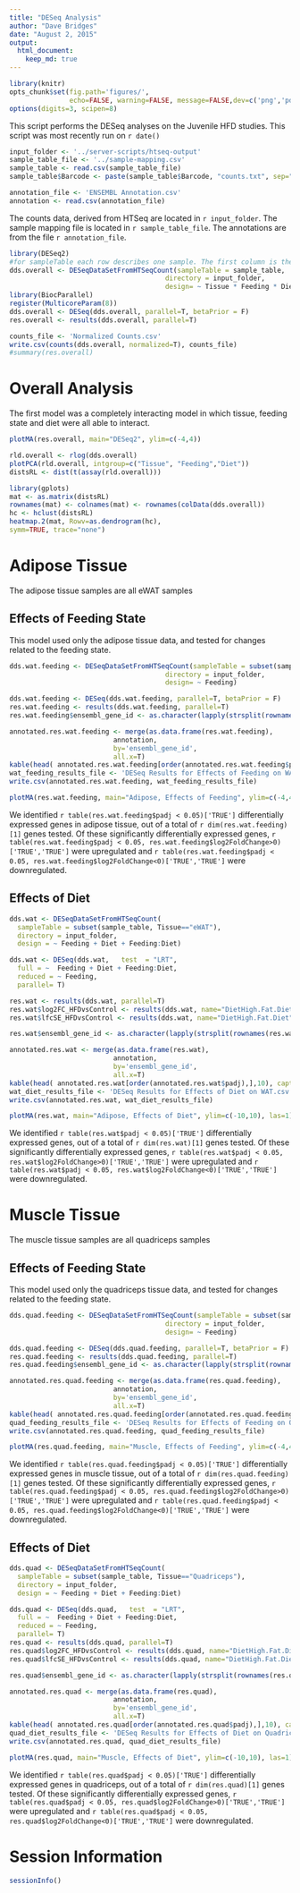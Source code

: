 ```yaml
---
title: "DESeq Analysis"
author: "Dave Bridges"
date: "August 2, 2015"
output:
  html_document:
    keep_md: true
---
```



```r
library(knitr)
opts_chunk$set(fig.path='figures/',
               echo=FALSE, warning=FALSE, message=FALSE,dev=c('png','pdf'))
options(digits=3, scipen=8)
```

This script performs the DESeq analyses on the Juvenile HFD studies.  This script was most recently run on `r date()`

```r
input_folder <- '../server-scripts/htseq-output'
sample_table_file <- '../sample-mapping.csv'
sample_table <- read.csv(sample_table_file)
sample_table$Barcode <- paste(sample_table$Barcode, "counts.txt", sep="-")

annotation_file <- 'ENSEMBL Annotation.csv'
annotation <- read.csv(annotation_file)
```

The counts data, derived from HTSeq are located in `r input_folder`.  The sample mapping file is located in `r sample_table_file`.  The annotations are from the file `r annotation_file`.

```r
library(DESeq2)
#for sampleTable each row describes one sample. The first column is the sample name, the second column the file name of the count file generated by htseq-count, and the remaining columns are sample metadata which will be stored in colData
dds.overall <- DESeqDataSetFromHTSeqCount(sampleTable = sample_table,
                                       directory = input_folder, 
                                       design= ~ Tissue * Feeding * Diet)
library(BiocParallel)
register(MulticoreParam(8))
dds.overall <- DESeq(dds.overall, parallel=T, betaPrior = F)
res.overall <- results(dds.overall, parallel=T)

counts_file <- 'Normalized Counts.csv'
write.csv(counts(dds.overall, normalized=T), counts_file)
#summary(res.overall)
```

# Overall Analysis

The first model was a completely interacting model in which tissue, feeding state and diet were all able to interact.

```r
plotMA(res.overall, main="DESeq2", ylim=c(-4,4))
```

```r
rld.overall <- rlog(dds.overall)
plotPCA(rld.overall, intgroup=c("Tissue", "Feeding","Diet"))
distsRL <- dist(t(assay(rld.overall)))
```

```r
library(gplots)
mat <- as.matrix(distsRL)
rownames(mat) <- colnames(mat) <- rownames(colData(dds.overall))
hc <- hclust(distsRL)
heatmap.2(mat, Rowv=as.dendrogram(hc),
symm=TRUE, trace="none")
```

# Adipose Tissue

The adipose tissue samples are all eWAT samples

## Effects of Feeding State

This model used only the adipose tissue data, and tested for changes related to the feeding state.

```r
dds.wat.feeding <- DESeqDataSetFromHTSeqCount(sampleTable = subset(sample_table, Tissue=="eWAT"),
                                       directory = input_folder, 
                                       design= ~ Feeding)

dds.wat.feeding <- DESeq(dds.wat.feeding, parallel=T, betaPrior = F)
res.wat.feeding <- results(dds.wat.feeding, parallel=T)
res.wat.feeding$ensembl_gene_id <- as.character(lapply(strsplit(rownames(res.wat.feeding), "\\."), "[[", 1))

annotated.res.wat.feeding <- merge(as.data.frame(res.wat.feeding), 
                          annotation, 
                          by='ensembl_gene_id',
                          all.x=T)
kable(head( annotated.res.wat.feeding[order(annotated.res.wat.feeding$padj),],5), caption="Top Hits for Effects of Feeding")
wat_feeding_results_file <- 'DESeq Results for Effects of Feeding on WAT.csv'
write.csv(annotated.res.wat.feeding, wat_feeding_results_file)
```

```r
plotMA(res.wat.feeding, main="Adipose, Effects of Feeding", ylim=c(-4,4))
```

We identified `r table(res.wat.feeding$padj < 0.05)['TRUE']` differentially expressed genes in adipose tissue, out of a total of `r dim(res.wat.feeding)[1]` genes tested.  Of these significantly differentially expressed genes, `r table(res.wat.feeding$padj < 0.05, res.wat.feeding$log2FoldChange>0)['TRUE','TRUE']` were upregulated and `r table(res.wat.feeding$padj < 0.05, res.wat.feeding$log2FoldChange<0)['TRUE','TRUE']` were downregulated.

## Effects of Diet 

```r
dds.wat <- DESeqDataSetFromHTSeqCount(
  sampleTable = subset(sample_table, Tissue=="eWAT"),
  directory = input_folder, 
  design = ~ Feeding + Diet + Feeding:Diet)

dds.wat <- DESeq(dds.wat,   test  = "LRT",
  full = ~  Feeding + Diet + Feeding:Diet,
  reduced = ~ Feeding,
  parallel= T)

res.wat <- results(dds.wat, parallel=T)
res.wat$log2FC_HFDvsControl <- results(dds.wat, name="DietHigh.Fat.Diet")$log2FoldChange
res.wat$lfcSE_HFDvsControl <- results(dds.wat, name="DietHigh.Fat.Diet")$lfcSE

res.wat$ensembl_gene_id <- as.character(lapply(strsplit(rownames(res.wat), "\\."), "[[", 1))

annotated.res.wat <- merge(as.data.frame(res.wat), 
                          annotation, 
                          by='ensembl_gene_id',
                          all.x=T)
kable(head( annotated.res.wat[order(annotated.res.wat$padj),],10), caption="Top Hits for Effects of Diet")
wat_diet_results_file <- 'DESeq Results for Effects of Diet on WAT.csv'
write.csv(annotated.res.wat, wat_diet_results_file)
```

```r
plotMA(res.wat, main="Adipose, Effects of Diet", ylim=c(-10,10), las=1)
```

We identified `r table(res.wat$padj < 0.05)['TRUE']` differentially expressed genes, out of a total of `r dim(res.wat)[1]` genes tested.  Of these significantly differentially expressed genes, `r table(res.wat$padj < 0.05, res.wat$log2FoldChange>0)['TRUE','TRUE']` were upregulated and `r table(res.wat$padj < 0.05, res.wat$log2FoldChange<0)['TRUE','TRUE']` were downregulated.

# Muscle Tissue

The muscle tissue samples are all quadriceps samples

## Effects of Feeding State

This model used only the quadriceps tissue data, and tested for changes related to the feeding state.

```r
dds.quad.feeding <- DESeqDataSetFromHTSeqCount(sampleTable = subset(sample_table, Tissue=="Quadriceps"),
                                       directory = input_folder, 
                                       design= ~ Feeding)

dds.quad.feeding <- DESeq(dds.quad.feeding, parallel=T, betaPrior = F)
res.quad.feeding <- results(dds.quad.feeding, parallel=T)
res.quad.feeding$ensembl_gene_id <- as.character(lapply(strsplit(rownames(res.quad.feeding), "\\."), "[[", 1))

annotated.res.quad.feeding <- merge(as.data.frame(res.quad.feeding), 
                          annotation, 
                          by='ensembl_gene_id',
                          all.x=T)
kable(head( annotated.res.quad.feeding[order(annotated.res.quad.feeding$padj),],5), caption="Top Hits for Effects of Feeding")
quad_feeding_results_file <- 'DESeq Results for Effects of Feeding on Quadriceps.csv'
write.csv(annotated.res.quad.feeding, quad_feeding_results_file)
```

```r
plotMA(res.quad.feeding, main="Muscle, Effects of Feeding", ylim=c(-4,4))
```

We identified `r table(res.quad.feeding$padj < 0.05)['TRUE']` differentially expressed genes in muscle tissue, out of a total of `r dim(res.quad.feeding)[1]` genes tested.  Of these significantly differentially expressed genes, `r table(res.quad.feeding$padj < 0.05, res.quad.feeding$log2FoldChange>0)['TRUE','TRUE']` were upregulated and `r table(res.quad.feeding$padj < 0.05, res.quad.feeding$log2FoldChange<0)['TRUE','TRUE']` were downregulated.

## Effects of Diet 

```r
dds.quad <- DESeqDataSetFromHTSeqCount(
  sampleTable = subset(sample_table, Tissue=="Quadriceps"),
  directory = input_folder, 
  design = ~ Feeding + Diet + Feeding:Diet)

dds.quad <- DESeq(dds.quad,   test  = "LRT",
  full = ~  Feeding + Diet + Feeding:Diet,
  reduced = ~ Feeding,
  parallel= T)
res.quad <- results(dds.quad, parallel=T)
res.quad$log2FC_HFDvsControl <- results(dds.quad, name="DietHigh.Fat.Diet")$log2FoldChange
res.quad$lfcSE_HFDvsControl <- results(dds.quad, name="DietHigh.Fat.Diet")$lfcSE

res.quad$ensembl_gene_id <- as.character(lapply(strsplit(rownames(res.quad), "\\."), "[[", 1))

annotated.res.quad <- merge(as.data.frame(res.quad), 
                          annotation, 
                          by='ensembl_gene_id',
                          all.x=T)
kable(head( annotated.res.quad[order(annotated.res.quad$padj),],10), caption="Top Hits for Effects of Diet")
quad_diet_results_file <- 'DESeq Results for Effects of Diet on Quadriceps.csv'
write.csv(annotated.res.quad, quad_diet_results_file)
```

```r
plotMA(res.quad, main="Muscle, Effects of Diet", ylim=c(-10,10), las=1)
```

We identified `r table(res.quad$padj < 0.05)['TRUE']` differentially expressed genes in quadriceps, out of a total of `r dim(res.quad)[1]` genes tested.  Of these significantly differentially expressed genes, `r table(res.quad$padj < 0.05, res.quad$log2FoldChange>0)['TRUE','TRUE']` were upregulated and `r table(res.quad$padj < 0.05, res.quad$log2FoldChange<0)['TRUE','TRUE']` were downregulated.


# Session Information

```r
sessionInfo()
```
